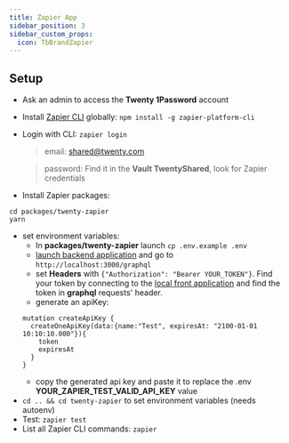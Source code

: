 ```yaml
---
title: Zapier App
sidebar_position: 3
sidebar_custom_props:
  icon: TbBrandZapier
---
```


## Setup
- Ask an admin to access the **Twenty 1Password** account
- Install [Zapier CLI](https://platform.zapier.com/quickstart/cli-tutorial) globally: `npm install -g zapier-platform-cli`
- Login with CLI: `zapier login`
  > email: shared@twenty.com

  > password: Find it in the **Vault TwentyShared**, look for Zapier credentials

- Install Zapier packages:
```
cd packages/twenty-zapier
yarn
```
- set environment variables:
  - In **packages/twenty-zapier** launch `cp .env.example .env`
  - [launch backend application](/contributor/server/basics/workflows#starting-a-new-feature)
  and go to `http://localhost:3000/graphql`
  - set **Headers** with `{"Authorization": "Bearer YOUR_TOKEN"}`.
  Find your token by connecting to the
  [local front application](/contributor/frontend/basics/contributing#starting-a-new-feature)
  and find the token in **graphql** requests' header.
  - generate an apiKey:
  ```
  mutation createApiKey {
    createOneApiKey(data:{name:"Test", expiresAt: "2100-01-01 10:10:10.000"}){
      token
      expiresAt
    }
  }
  ```
  - copy the generated api key and paste it to replace the .env **YOUR_ZAPIER_TEST_VALID_API_KEY** value
- `cd .. && cd twenty-zapier` to set environment variables (needs autoenv)
- Test: `zapier test`
- List all Zapier CLI commands: `zapier`
